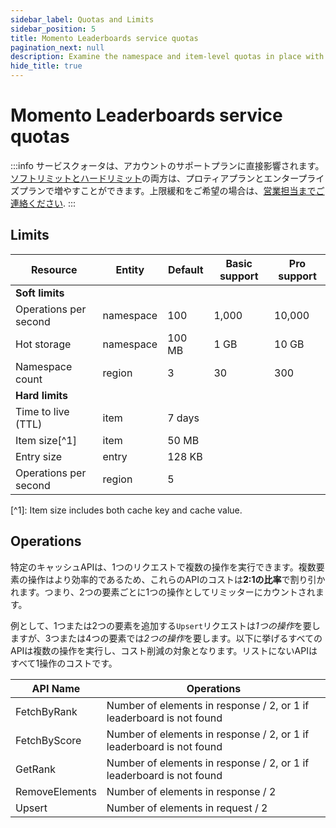 ```yaml
---
sidebar_label: Quotas and Limits
sidebar_position: 5
title: Momento Leaderboards service quotas
pagination_next: null
description: Examine the namespace and item-level quotas in place with Momento Leaderboards and discover the default and tunable values for your workload based on your support plan.
hide_title: true
---
```


# Momento Leaderboards service quotas

:::info
サービスクォータは、アカウントのサポートプランに直接影響されます。<ins>ソフトリミットとハードリミット</ins>の両方は、プロティアプランとエンタープライズプランで増やすことができます。上限緩和をご希望の場合は、[営業担当までご連絡ください](https://www.gomomento.com/contact-us).
:::

## Limits

<table className="customTable">
  <thead>
    <tr>
      <th>Resource</th>
      <th>Entity</th>
      <th>Default</th>
      <th>Basic support</th>
      <th>Pro support</th>
    </tr>
  </thead>
  <tbody>
    <tr className="highlightRow">
      <td colspan="5"><strong>Soft limits</strong></td>
    </tr>
    <tr>
      <td>Operations per second</td>
      <td>namespace</td>
      <td>100</td>
      <td>1,000</td>
      <td>10,000</td>
    </tr>
    <tr>
      <td>Hot storage</td>
      <td>namespace</td>
      <td>100 MB</td>
      <td>1 GB</td>
      <td>10 GB</td>
    </tr>
    <tr>
      <td>Namespace count</td>
      <td>region</td>
      <td>3</td>
      <td>30</td>
      <td>300</td>
    </tr>
    <tr className="highlightRow">
      <td colspan="5"><strong>Hard limits</strong></td>
    </tr>
    <tr>
      <td>Time to live (TTL)</td>
      <td>item</td>
      <td colspan="3">7 days</td>
    </tr>
    <tr>
      <td>Item size[^1]</td>
      <td>item</td>
      <td colspan="3">50 MB</td>
    </tr>
    <tr>
      <td>Entry size</td>
      <td>entry</td>
      <td colspan="3">128 KB</td>
    </tr>
    <tr>
      <td>Operations per second</td>
      <td>region</td>
      <td colspan="3">5</td>
    </tr>
  </tbody>
</table>
[^1]: Item size includes both cache key and cache value.

## Operations

特定のキャッシュAPIは、1つのリクエストで複数の操作を実行できます。複数要素の操作はより効率的であるため、これらのAPIのコストは**2:1の比率**で割り引かれます。つまり、2つの要素ごとに1つの操作としてリミッターにカウントされます。

例として、1つまたは2つの要素を追加する`Upsert`リクエストは*1つの操作*を要しますが、3つまたは4つの要素では*2つの操作*を要します。以下に挙げるすべてのAPIは複数の操作を実行し、コスト削減の対象となります。リストにないAPIはすべて1操作のコストです。

<table className="customTable">
  <thead>
    <tr>
      <th>API Name</th>
      <th>Operations</th>
    </tr>
  </thead>
  <tbody>
    <tr><td>FetchByRank</td><td>Number of elements in response / 2, or 1 if leaderboard is not found</td></tr>
    <tr><td>FetchByScore</td><td>Number of elements in response / 2, or 1 if leaderboard is not found</td></tr>
    <tr><td>GetRank</td><td>Number of elements in response / 2, or 1 if leaderboard is not found</td></tr>
    <tr><td>RemoveElements</td><td>Number of elements in response / 2</td></tr>
    <tr><td>Upsert</td><td>Number of elements in request / 2</td></tr>
  </tbody>
</table>
